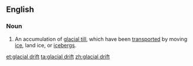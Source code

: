 ==English==

===Noun===
{{en-noun}}

# {{lb|en|geology}} An accumulation of [[glacial till]], which have been [[transported]] by moving [[ice]], land ice, or [[icebergs]].

[[et:glacial drift]]
[[ta:glacial drift]]
[[zh:glacial drift]]